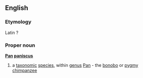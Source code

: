 ==English==
===Etymology===
Latin ?
===Proper noun===
{{wikipedia}}
'''[[Pan]] [[paniscus]]'''
#a [[taxonomic]] [[species]], within [[genus]] [[Pan]] - the [[bonobo]] or [[pygmy chimpanzee]]
{{wikispecies}}